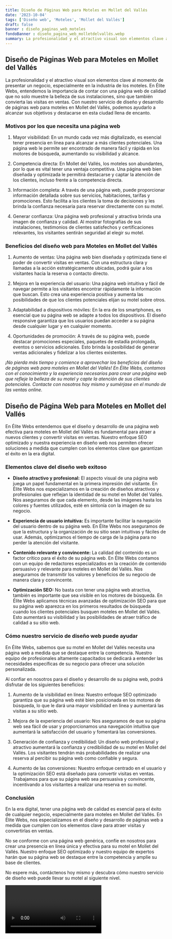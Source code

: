 ```yaml
---
title: Diseño de Páginas Web para Moteles en Mollet del Vallés
date: '2023-10-04'
tags: ['Diseño web', 'Moteles', 'Mollet del Vallés']
draft: false
banner : diseño_paginas_web_moteles
fondoBanner : diseño_pagina_web_molletdelvallés.webp
summary: La profesionalidad y el atractivo visual son elementos clave al momento de presentar un negocio, especialmente en la industria de los moteles. En Élite Webs, entendemos la importancia de contar con una página web de calidad que no solo muestre la belleza de sus instalaciones, sino que también convierta las visitas en ventas. Con nuestro servicio de diseño y desarrollo de páginas web para moteles en Mollet del Vallés, podemos ayudarlo a alcanzar sus objetivos y destacarse en esta ciudad llena de encanto.
---
```


## Diseño de Páginas Web para Moteles en Mollet del Vallés

La profesionalidad y el atractivo visual son elementos clave al momento de presentar un negocio, especialmente en la industria de los moteles. En Élite Webs, entendemos la importancia de contar con una página web de calidad que no solo muestre la belleza de sus instalaciones, sino que también convierta las visitas en ventas. Con nuestro servicio de diseño y desarrollo de páginas web para moteles en Mollet del Vallés, podemos ayudarlo a alcanzar sus objetivos y destacarse en esta ciudad llena de encanto.

### Motivos por los que necesita una página web

1. Mayor visibilidad: En un mundo cada vez más digitalizado, es esencial tener presencia en línea para alcanzar a más clientes potenciales. Una página web le permite ser encontrado de manera fácil y rápida en los motores de búsqueda, aumentando su visibilidad y alcance.

2. Competencia directa: En Mollet del Vallés, los moteles son abundantes, por lo que es vital tener una ventaja competitiva. Una página web bien diseñada y optimizada le permitirá destacarse y captar la atención de los clientes, incluso frente a la competencia directa.

3. Información completa: A través de una página web, puede proporcionar información detallada sobre sus servicios, habitaciones, tarifas y promociones. Esto facilita a los clientes la toma de decisiones y les brinda la confianza necesaria para reservar directamente con su motel.

4. Generar confianza: Una página web profesional y atractiva brinda una imagen de confianza y calidad. Al mostrar fotografías de sus instalaciones, testimonios de clientes satisfechos y certificaciones relevantes, los visitantes sentirán seguridad al elegir su motel.

### Beneficios del diseño web para Moteles en Mollet del Vallés

1. Aumento de ventas: Una página web bien diseñada y optimizada tiene el poder de convertir visitas en ventas. Con una estructura clara y llamadas a la acción estratégicamente ubicadas, podrá guiar a los visitantes hacia la reserva o contacto directo.

2. Mejora en la experiencia del usuario: Una página web intuitiva y fácil de navegar permite a los visitantes encontrar rápidamente la información que buscan. Esto crea una experiencia positiva y aumenta las posibilidades de que los clientes potenciales elijan su motel sobre otros.

3. Adaptabilidad a dispositivos móviles: En la era de los smartphones, es esencial que su página web se adapte a todos los dispositivos. El diseño responsive garantiza que los usuarios puedan acceder a su página desde cualquier lugar y en cualquier momento.

4. Oportunidades de promoción: A través de su página web, puede destacar promociones especiales, paquetes de estadía prolongada, eventos o servicios adicionales. Esto brinda la posibilidad de generar ventas adicionales y fidelizar a los clientes existentes.

*¡No pierda más tiempo y comience a aprovechar los beneficios del diseño de páginas web para moteles en Mollet del Vallés! En Élite Webs, contamos con el conocimiento y la experiencia necesarios para crear una página web que refleje la belleza de su motel y capte la atención de sus clientes potenciales. Contacte con nosotros hoy mismo y sumérjase en el mundo de las ventas online.*

<GifSeo />

<Cta />

## Diseño de Página Web para Moteles en Mollet del Vallés

En Élite Webs entendemos que el diseño y desarrollo de una página web efectiva para moteles en Mollet del Vallés es fundamental para atraer a nuevos clientes y convertir visitas en ventas. Nuestro enfoque SEO optimizado y nuestra experiencia en diseño web nos permiten ofrecer soluciones a medida que cumplen con los elementos clave que garantizan el éxito en la era digital. 

### Elementos clave del diseño web exitoso

- **Diseño atractivo y profesional:** El aspecto visual de una página web juega un papel fundamental en la primera impresión del visitante. En Élite Webs nos especializamos en la creación de diseños atractivos y profesionales que reflejan la identidad de su motel en Mollet del Vallés. Nos aseguramos de que cada elemento, desde las imágenes hasta los colores y fuentes utilizados, esté en sintonía con la imagen de su negocio.

- **Experiencia de usuario intuitiva:** Es importante facilitar la navegación del usuario dentro de su página web. En Élite Webs nos aseguramos de que la estructura y la organización de su sitio sean intuitivas y fáciles de usar. Además, optimizamos el tiempo de carga de la página para no perder la atención del visitante.

- **Contenido relevante y convincente:** La calidad del contenido es un factor crítico para el éxito de su página web. En Élite Webs contamos con un equipo de redactores especializados en la creación de contenido persuasivo y relevante para moteles en Mollet del Vallés. Nos aseguramos de transmitir los valores y beneficios de su negocio de manera clara y convincente.

- **Optimización SEO:** No basta con tener una página web atractiva, también es importante que sea visible en los motores de búsqueda. En Élite Webs aplicamos técnicas avanzadas de optimización SEO para que su página web aparezca en los primeros resultados de búsqueda cuando los clientes potenciales busquen moteles en Mollet del Vallés. Esto aumentará su visibilidad y las posibilidades de atraer tráfico de calidad a su sitio web.

### Cómo nuestro servicio de diseño web puede ayudar

En Élite Webs, sabemos que su motel en Mollet del Vallés necesita una página web a medida que se destaque entre la competencia. Nuestro equipo de profesionales altamente capacitados se dedicará a entender las necesidades específicas de su negocio para ofrecer una solución personalizada.

Al confiar en nosotros para el diseño y desarrollo de su página web, podrá disfrutar de los siguientes beneficios:

1. Aumento de la visibilidad en línea: Nuestro enfoque SEO optimizado garantiza que su página web esté bien posicionada en los motores de búsqueda, lo que le dará una mayor visibilidad en línea y aumentará las visitas a su sitio web.

2. Mejora de la experiencia del usuario: Nos aseguramos de que su página web sea fácil de usar y proporcionamos una navegación intuitiva que aumentará la satisfacción del usuario y fomentará las conversiones.

3. Generación de confianza y credibilidad: Un diseño web profesional y atractivo aumentará la confianza y credibilidad de su motel en Mollet del Vallés. Los visitantes tendrán más probabilidades de realizar una reserva al percibir su página web como confiable y segura.

4. Aumento de las conversiones: Nuestro enfoque centrado en el usuario y la optimización SEO está diseñado para convertir visitas en ventas. Trabajamos para que su página web sea persuasiva y convincente, incentivando a los visitantes a realizar una reserva en su motel.

### Conclusión

En la era digital, tener una página web de calidad es esencial para el éxito de cualquier negocio, especialmente para moteles en Mollet del Vallés. En Élite Webs, nos especializamos en el diseño y desarrollo de páginas web a medida que cumplen con los elementos clave para atraer visitas y convertirlas en ventas.

No se conforme con una página web genérica, confíe en nosotros para crear una presencia en línea única y efectiva para su motel en Mollet del Vallés. Nuestro enfoque SEO optimizado y nuestro equipo de expertos harán que su página web se destaque entre la competencia y amplíe su base de clientes.

No espere más, contáctenos hoy mismo y descubra cómo nuestro servicio de diseño web puede llevar su motel al siguiente nivel.

<Video />

<CtaBot job='Moteles' city='Mollet del Vallés'/>

<Gmaps query='Mollet del Vallés+españa+maps' />